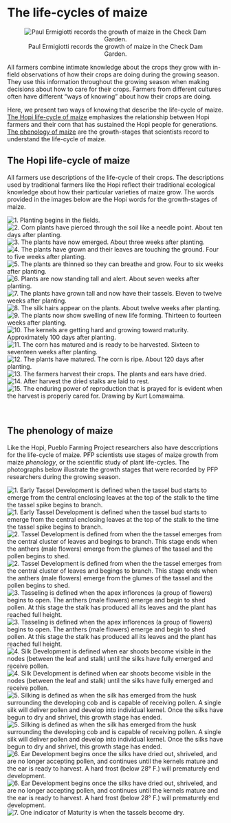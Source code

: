 # The life-cycles of maize
<div style="text-align: center;">
![Paul Ermigiotti records the growth of maize in the Check Dam Garden.](./images/chapter_3_header.jpg)
</div>


All farmers combine intimate knowledge about the crops they grow with in-field observations of how their crops are doing during the growing season. They use this information throughout the growing season when making decisions about how to care for their crops. Farmers from different cultures often have different "ways of knowing" about how their crops are doing.

Here, we present two ways of knowing that describe the life-cycle of maize. [The Hopi life-cycle of maize] emphasizes the relationship between Hopi farmers and their corn that has sustained the Hopi people for generations. [The phenology of maize] are the growth-stages that scientists record to understand the life-cycle of maize.

## The Hopi life-cycle of maize

All farmers use descriptions of the life-cycle of their crops. The descriptions used by traditional farmers like the Hopi reflect their traditional ecological knowledge about how their particular varieties of maize grow. The words provided in the images below are the Hopi words for the growth-stages of maize.

<div class="carousel">
![1. Planting begins in the fields.](./images/hopi_growth/1_nawantota.jpg)
![2. Corn plants have pierced through the soil like a needle point. About ten days after planting.](./images/hopi_growth/2_motskuyvaya.jpg)
![3. The plants have now emerged. About three weeks after planting.](./images/hopi_growth/3_kuyvaya.jpg)
![4. The plants have grown and their leaves are touching the ground.	Four to five weeks after planting.](./images/hopi_growth/4_matyaltoti.jpg)
![5. The plants are thinned so they can breathe and grow. Four to six weeks after planting.](./images/hopi_growth/5_tsaatsatota.jpg)
![6. Plants are now standing tall and alert.	About  seven weeks after planting.](./images/hopi_growth/6_hongva.jpg)
![7. The plants have grown tall and now have their tassels. Eleven to twelve weeks after planting.](./images/hopi_growth/7_taalakuyvaya.jpg)
![8. The silk hairs appear on the plants. About twelve weeks after planting.](./images/hopi_growth/8_yowihayiltoti.jpg)
![9. The plants now show swelling of new life forming. Thirteen to fourteen weeks after planting.](./images/hopi_growth/9_piikyavaya.jpg)
![10. The kernels are getting hard and growing toward maturity.	Approximately 100 days after planting.](./images/hopi_growth/10_sikyatspuvaya.jpg)
![11. The corn has matured and is ready to be  harvested. Sixteen to seventeen weeks after planting.](./images/hopi_growth/11_nuvawvaya.jpg)
![12. The plants have matured. The corn is ripe. About 120 days after planting.](./images/hopi_growth/12_tuksiya.jpg)
![13. The farmers harvest their crops. The plants and ears have dried.](./images/hopi_growth/13_hoqya.jpg)
![14. After harvest the dried stalks are laid to rest.](./images/hopi_growth/14_qatungwuyamu_waomnaya.jpg)
![15. The enduring power of reproduction that is prayed for is evident when the harvest is properly cared for. Drawing by Kurt Lomawaima.](./images/hopi_growth/15_naakya.jpg)
</div>

<div class="carcaption">
<p class="caption">&nbsp;</p>
</div>

## The phenology of maize

Like the Hopi, Pueblo Farming Project researchers also have desccriptions for the life-cycle of maize. PFP scientists use stages of maize growth from maize *phenology*, or the scientific study of plant life-cycles. The photographs below illustrate the growth stages that were recorded by PFP researchers during the growing season.

<div class="carousel">
![1. **Early Tassel Development** is defined when the tassel bud starts to emerge from the central enclosing leaves at the top of the stalk to the time the tassel spike begins to branch.](./images/growth/1_early_tassel_development.jpg)
![1. **Early Tassel Development** is defined when the tassel bud starts to emerge from the central enclosing leaves at the top of the stalk to the time the tassel spike begins to branch.](./images/growth/2_early_tassel_development.jpg)
![2. **Tassel Development** is defined from when the the tassel emerges from the central cluster of leaves and begings to branch. This stage ends when the anthers (male flowers) emerge from the glumes of the tassel and the pollen begins to shed.](./images/growth/3_tassel_development.jpg)
![2.  **Tassel Development** is defined from when the the tassel emerges from the central cluster of leaves and begings to branch. This stage ends when the anthers (male flowers) emerge from the glumes of the tassel and the pollen begins to shed.](./images/growth/4_tassel_development.jpg)
![3. **Tasseling** is defined when the apex inflorences (a group of flowers) begins to open. The anthers (male flowers) emerge and begin to shed pollen. At this stage the stalk has produced all its leaves and the plant has reached full height.](./images/growth/5_tasseling.jpg)
![3. **Tasseling** is defined when the apex inflorences (a group of flowers) begins to open. The anthers (male flowers) emerge and begin to shed pollen. At this stage the stalk has produced all its leaves and the plant has reached full height.](./images/growth/6_tasseling.jpg)
![4. **Silk Development** is defined when ear shoots become visible in the nodes (between the leaf and stalk) until the silks have fully emerged and receive pollen.](./images/growth/7_silk_development.jpg)
![4. **Silk Development** is defined when ear shoots become visible in the nodes (between the leaf and stalk) until the silks have fully emerged and receive pollen.](./images/growth/8_silk_development.jpg)
![5. **Silking** is defined as when the silk has emerged from the husk surrounding the developing cob and is capable of receiving pollen. A single silk will deliver pollen and develop into individual kernel. Once the silks have begun to dry and shrivel, this growth stage has ended.](./images/growth/9_silking.jpg)
![5. **Silking** is defined as when the silk has emerged from the husk surrounding the developing cob and is capable of receiving pollen. A single silk will deliver pollen and develop into individual kernel. Once the silks have begun to dry and shrivel, this growth stage has ended.](./images/growth/10_silking.jpg)
![6. **Ear Development** begins once the silks have dried out, shriveled, and are no longer accepting pollen, and continues until the kernels mature and the ear is ready to harvest. A hard frost (below 28° F.) will prematurely end development.](./images/growth/11_ear_development.jpg)
![6. **Ear Development** begins once the silks have dried out, shriveled, and are no longer accepting pollen, and continues until the kernels mature and the ear is ready to harvest. A hard frost (below 28° F.) will prematurely end development.](./images/growth/12_ear_development.jpg)
![7. One indicator of **Maturity** is when the tassels become dry.](./images/growth/13_maturity.jpg)

</div>

<div class="carcaption">
<p class="caption">&nbsp;</p>
</div>

